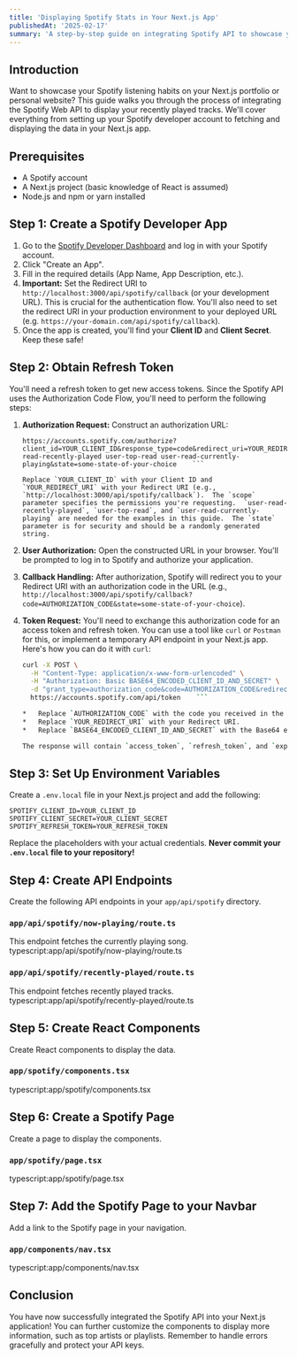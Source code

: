```yaml
---
title: 'Displaying Spotify Stats in Your Next.js App'
publishedAt: '2025-02-17'
summary: 'A step-by-step guide on integrating Spotify API to showcase your listening habits in a Next.js application.'
---
```


## Introduction

Want to showcase your Spotify listening habits on your Next.js portfolio or personal website? This guide walks you through the process of integrating the Spotify Web API to display your recently played tracks. We'll cover everything from setting up your Spotify developer account to fetching and displaying the data in your Next.js app.

## Prerequisites

*   A Spotify account
*   A Next.js project (basic knowledge of React is assumed)
*   Node.js and npm or yarn installed

## Step 1: Create a Spotify Developer App

1.  Go to the [Spotify Developer Dashboard](https://developer.spotify.com/dashboard/) and log in with your Spotify account.
2.  Click "Create an App".
3.  Fill in the required details (App Name, App Description, etc.).
4.  **Important:** Set the Redirect URI to `http://localhost:3000/api/spotify/callback` (or your development URL).  This is crucial for the authentication flow.  You'll also need to set the redirect URI in your production environment to your deployed URL (e.g. `https://your-domain.com/api/spotify/callback`).
5.  Once the app is created, you'll find your **Client ID** and **Client Secret**.  Keep these safe!

## Step 2: Obtain Refresh Token

You'll need a refresh token to get new access tokens. Since the Spotify API uses the Authorization Code Flow, you'll need to perform the following steps:

1.  **Authorization Request:** Construct an authorization URL:
    ```
    https://accounts.spotify.com/authorize?client_id=YOUR_CLIENT_ID&response_type=code&redirect_uri=YOUR_REDIRECT_URI&scope=user-read-recently-played user-top-read user-read-currently-playing&state=some-state-of-your-choice    ```

    Replace `YOUR_CLIENT_ID` with your Client ID and `YOUR_REDIRECT_URI` with your Redirect URI (e.g., `http://localhost:3000/api/spotify/callback`).  The `scope` parameter specifies the permissions you're requesting.  `user-read-recently-played`, `user-top-read`, and `user-read-currently-playing` are needed for the examples in this guide.  The `state` parameter is for security and should be a randomly generated string.

2.  **User Authorization:** Open the constructed URL in your browser. You'll be prompted to log in to Spotify and authorize your application.

3.  **Callback Handling:** After authorization, Spotify will redirect you to your Redirect URI with an authorization code in the URL (e.g., `http://localhost:3000/api/spotify/callback?code=AUTHORIZATION_CODE&state=some-state-of-your-choice`).

4.  **Token Request:**  You'll need to exchange this authorization code for an access token and refresh token.  You can use a tool like `curl` or `Postman` for this, or implement a temporary API endpoint in your Next.js app.  Here's how you can do it with `curl`:
    ```bash
    curl -X POST \
      -H "Content-Type: application/x-www-form-urlencoded" \
      -H "Authorization: Basic BASE64_ENCODED_CLIENT_ID_AND_SECRET" \
      -d "grant_type=authorization_code&code=AUTHORIZATION_CODE&redirect_uri=YOUR_REDIRECT_URI" \
      https://accounts.spotify.com/api/token    ```

    *   Replace `AUTHORIZATION_CODE` with the code you received in the callback.
    *   Replace `YOUR_REDIRECT_URI` with your Redirect URI.
    *   Replace `BASE64_ENCODED_CLIENT_ID_AND_SECRET` with the Base64 encoded string of your Client ID and Client Secret (e.g., `Buffer.from('YOUR_CLIENT_ID:YOUR_CLIENT_SECRET').toString('base64')` in Node.js).

    The response will contain `access_token`, `refresh_token`, and `expires_in`.  **Store the `refresh_token` securely.**

## Step 3: Set Up Environment Variables

Create a `.env.local` file in your Next.js project and add the following:

```
SPOTIFY_CLIENT_ID=YOUR_CLIENT_ID
SPOTIFY_CLIENT_SECRET=YOUR_CLIENT_SECRET
SPOTIFY_REFRESH_TOKEN=YOUR_REFRESH_TOKEN
```

Replace the placeholders with your actual credentials.  **Never commit your `.env.local` file to your repository!**

## Step 4: Create API Endpoints

Create the following API endpoints in your `app/api/spotify` directory.

### `app/api/spotify/now-playing/route.ts`

This endpoint fetches the currently playing song.
typescript:app/api/spotify/now-playing/route.ts

### `app/api/spotify/recently-played/route.ts`

This endpoint fetches recently played tracks.
typescript:app/api/spotify/recently-played/route.ts


## Step 5: Create React Components

Create React components to display the data.

### `app/spotify/components.tsx`
typescript:app/spotify/components.tsx


## Step 6: Create a Spotify Page

Create a page to display the components.

### `app/spotify/page.tsx`
typescript:app/spotify/page.tsx


## Step 7: Add the Spotify Page to your Navbar

Add a link to the Spotify page in your navigation.

### `app/components/nav.tsx`
typescript:app/components/nav.tsx


## Conclusion

You have now successfully integrated the Spotify API into your Next.js application! You can further customize the components to display more information, such as top artists or playlists. Remember to handle errors gracefully and protect your API keys.